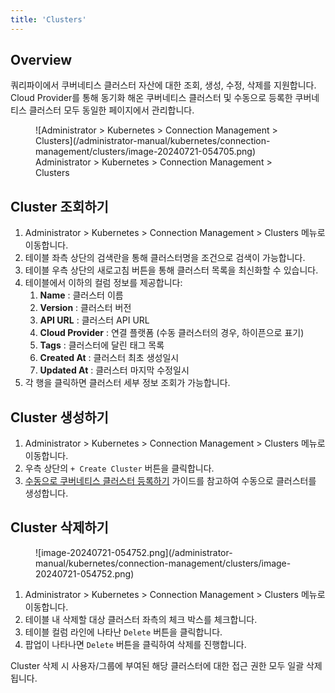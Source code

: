 ```yaml
---
title: 'Clusters'
---
```



## Overview

쿼리파이에서 쿠버네티스 클러스터 자산에 대한 조회, 생성, 수정, 삭제를 지원합니다. Cloud Provider를 통해 동기화 해온 쿠버네티스 클러스터 및 수동으로 등록한 쿠버네티스 클러스터 모두 동일한 페이지에서 관리합니다.

<figure data-layout="center" data-align="center">
![Administrator &gt; Kubernetes &gt; Connection Management &gt; Clusters](/administrator-manual/kubernetes/connection-management/clusters/image-20240721-054705.png)
<figcaption>
Administrator &gt; Kubernetes &gt; Connection Management &gt; Clusters
</figcaption>
</figure>


## Cluster 조회하기

1. Administrator &gt; Kubernetes &gt; Connection Management &gt; Clusters 메뉴로 이동합니다.
2. 테이블 좌측 상단의 검색란을 통해 클러스터명을 조건으로 검색이 가능합니다. 
3. 테이블 우측 상단의 새로고침 버튼을 통해 클러스터 목록을 최신화할 수 있습니다. 
4. 테이블에서 이하의 컬럼 정보를 제공합니다: 
    1.  **Name**  : 클러스터 이름
    2.  **Version**  : 클러스터 버전
    3.  **API URL**  : 클러스터 API URL
    4.  **Cloud Provider**  : 연결 플랫폼 (수동 클러스터의 경우, 하이픈으로 표기)
    5.  **Tags**  : 클러스터에 달린 태그 목록
    6.  **Created At**  : 클러스터 최초 생성일시
    7.  **Updated At**  : 클러스터 마지막 수정일시
5. 각 행을 클릭하면 클러스터 세부 정보 조회가 가능합니다.


## Cluster 생성하기

1. Administrator &gt; Kubernetes &gt; Connection Management &gt; Clusters 메뉴로 이동합니다.
2. 우측 상단의 `+ Create Cluster` 버튼을 클릭합니다.
3. [수동으로 쿠버네티스 클러스터 등록하기](https://chequer.atlassian.net/wiki/pages/createpage.action?spaceKey=QM&title=%EC%88%98%EB%8F%99%EC%9C%BC%EB%A1%9C%20%EC%BF%A0%EB%B2%84%EB%84%A4%ED%8B%B0%EC%8A%A4%20%ED%81%B4%EB%9F%AC%EC%8A%A4%ED%84%B0%20%EB%93%B1%EB%A1%9D%ED%95%98%EA%B8%B0&linkCreation=true&fromPageId=544381839) 가이드를 참고하여 수동으로 클러스터를 생성합니다.


## Cluster 삭제하기

<figure data-layout="left" data-align="left">
![image-20240721-054752.png](/administrator-manual/kubernetes/connection-management/clusters/image-20240721-054752.png)
</figure>

1. Administrator &gt; Kubernetes &gt; Connection Management &gt; Clusters 메뉴로 이동합니다.
2. 테이블 내 삭제할 대상 클러스터 좌측의 체크 박스를 체크합니다.
3. 테이블 컬럼 라인에 나타난 `Delete` 버튼을 클릭합니다. 
4. 팝업이 나타나면 `Delete` 버튼을 클릭하여 삭제를 진행합니다.

<Callout type="important">
Cluster 삭제 시 사용자/그룹에 부여된 해당 클러스터에 대한 접근 권한 모두 일괄 삭제됩니다.
</Callout>

